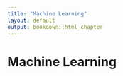 ```yaml
---
title: "Machine Learning"
layout: default
output: bookdown::html_chapter
---
```


# Machine Learning
